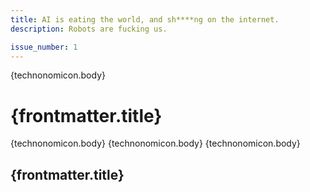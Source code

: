 ```yaml
---
title: AI is eating the world, and sh****ng on the internet.
description: Robots are fucking us.

issue_number: 1
---
```





<div class="grid grid-cols-12 gap-16 px-10 text-justify">
  <SnippetLink
    href={`/articles/${technonomicon.slug}`}
    class="col-span-4 row-span-2"
    title={technonomicon.data.title}
  >
    {technonomicon.body}
  </SnippetLink>
  <h1 class="text-6xl col-span-8 text-left">{frontmatter.title}</h1>
  <SnippetLink class="col-span-8" title={technonomicon.data.title}>
    {technonomicon.body}
  </SnippetLink>
  <SnippetLink class="col-span-8" title={technonomicon.data.title}>
    {technonomicon.body}
  </SnippetLink>
  <SnippetLink class="col-span-4 row-span-2" title={technonomicon.data.title}>
    {technonomicon.body}
  </SnippetLink>
  <h2 class="text-6xl col-span-8 text-left">{frontmatter.title}</h2>
</div>
